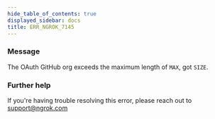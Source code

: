 ```yaml
---
hide_table_of_contents: true
displayed_sidebar: docs
title: ERR_NGROK_7145
---
```




### Message

The OAuth GitHub org exceeds the maximum length of `MAX`, got `SIZE`.

<ErrorDetails error="err_ngrok_7145" />

### Further help

If you're having trouble resolving this error, please reach out to [support@ngrok.com](mailto:support@ngrok.com?subject=Help%20with%20ERR_NGROK_7145)
